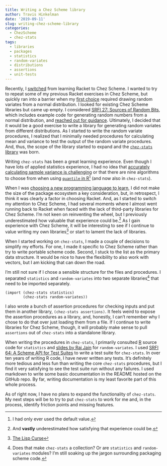 ```yaml
---
title: Writing a Chez Scheme library
author: Travis Hinkelman
date: '2019-09-11'
slug: writing-chez-scheme-library
categories:
  - ChezScheme
  - chez-stats
tags:
  - libraries
  - packages
  - statistics
  - random-variates
  - distributions
  - assertions
  - unit-tests
---
```


Recently, I [switched](/post/exploring-scheme-implementations/) from learning Racket to Chez Scheme. I wanted to try to repeat some of my previous Racket exercises in Chez Scheme, but quickly ran into a barrier when my [first choice](/post/stochastic-population-model-r-racket/) required drawing random variates from a normal distribution. I looked for existing Chez Scheme libraries but came up empty. I considered [SRFI 27: Sources of Random Bits](https://srfi.schemers.org/srfi-27/srfi-27.html), which includes example code for generating random numbers from a normal distribution, and [reached out for guidance](https://www.reddit.com/r/scheme/comments/cnw0cy/generating_random_variates/). Ultimately, I decided that it would be a good exercise to write a library for generating random variates from different distributions. As I started to write the random variate procedures, I realized that I minimally needed procedures for calculating mean and variance to test the output of the random variate procedures. And, thus, the scope of the library started to expand and the [`chez-stats` library](https://github.com/hinkelman/chez-stats) was born. 

Writing `chez-stats` has been a great learning experience. Even though I have lots of applied statistics experience, I had no idea that [accurately calculating sample variance is challenging](https://www.johndcook.com/blog/standard_deviation/) or that there are nine algorithms to choose from when using [`quantile` in R](https://stat.ethz.ch/R-manual/R-devel/library/stats/html/quantile.html)^[I had only ever used the default value.] (and now also in `chez-stats`). 

When I was [choosing a new programming language to learn](/post/programming-horizons/), I did not make the size of the package ecosystem a key consideration, but, in retrospect, I think it was clearly a factor in choosing Racket. And, as I started to switch my attention to Chez Scheme, I had several moments where I almost went running back to Racket when faced with the lack of third-party libraries for Chez Scheme. I'm not keen on reinventing the wheel, but I previously underestimated how valuable that experience could be.^[And **vastly** underestimated how satisfying that experience could be.] As I gain experience with Chez Scheme, it will be interesting to see if I continue to value writing my own libraries^[[The Lisp Curse](http://www.winestockwebdesign.com/Essays/Lisp_Curse.html)] or start to lament the lack of libraries.

When I started working on `chez-stats`, I made a couple of decisions to simplify my efforts. For one, I made it specific to Chez Scheme rather than try to write portable scheme code. Second, I stuck to the list as the primary data structure. It would be nice to have the flexibility to also work with vectors, but I am kicking that can down the road.

I'm still not sure if I chose a sensible structure for the files and procedures. I separated `statistics` and `random-variates` into two separate libraries^[Does that make `chez-stats` a collection? Or are `statistics` and `random-variates` modules? I'm still soaking up the jargon surrounding packaging scheme code.] that need to be imported separately.

```
(import (chez-stats statistics)
        (chez-stats random-variates))
```

I also wrote a bunch of assertion procedures for checking inputs and put them in another library, `(chez-stats assertions)`. It feels weird to expose the assertion procedures as a library, and, honestly, I can't remember why I chose to do that over just loading them from a file. If I continue to write libraries for Chez Scheme, though, it will probably make sense to pull `assertions` out of `chez-stats` into a standalone library. 

When writing the procedures in `chez-stats`, I primarily consulted [R](https://www.r-project.org) source code for `statistics` and [slides by Raj Jain](https://www.cse.wustl.edu/~jain/books/ftp/ch5f_slides.pdf) for `random-variates`. I used [SRFI 64: A Scheme API for Test Suites](https://srfi.schemers.org/srfi-64/srfi-64.html) to write a test suite for `chez-stats`. In over ten years of writing R code, I have never written any tests. It's definitely more tedious and less fun than writing the core `chez-stats` procedures, but I find it very satisfying to see the test suite run without any failures. I used markdown to write some basic documentation in the README hosted on the GitHub repo. By far, writing documentation is my least favorite part of this whole process.

As of right now, I have no plans to expand the functionality of `chez-stats`. My next steps will be to try to put `chez-stats` to work for me and, in the process, identify friction points and missing features. 
